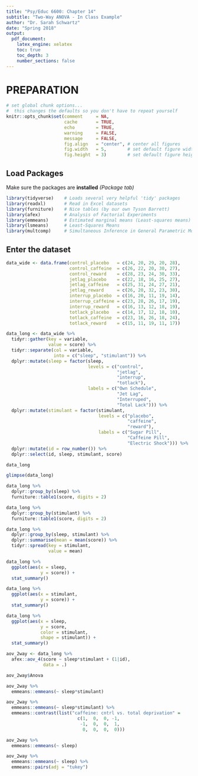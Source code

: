 ---
title: "Psy/Educ 6600: Chapter 14"
subtitle: "Two-Way ANOVA - In Class Example"
author: "Dr. Sarah Schwartz"
date: "Spring 2018"
output: 
  pdf_document:
    latex_engine: xelatex
    toc: true
    toc_depth: 3
    number_sections: false
---



# PREPARATION


```{r oppts, include=FALSE}
# set global chunk options...  
#  this changes the defaults so you don't have to repeat yourself
knitr::opts_chunk$set(comment     = NA,
                      cache       = TRUE,
                      echo        = TRUE, 
                      warning     = FALSE, 
                      message     = FALSE,
                      fig.align   = "center", # center all figures
                      fig.width   = 5,        # set default figure width to 5 inches
                      fig.height  = 3)        # set default figure height to 3 inches

```

## Load Packages

Make sure the packages are **installed** *(Package tab)*

```{r libraries}
library(tidyverse)    # Loads several very helpful 'tidy' packages
library(readxl)       # Read in Excel datasets
library(furniture)    # Nice tables (by our own Tyson Barrett)
library(afex)         # Analysis of Factorial Experiments
library(emmeans)      # Estimated marginal means (Least-squares means)
library(lsmeans)      # Least-Squares Means
library(multcomp)     # Simultaneous Inference in General Parametric Models 
```


## Enter the dataset

```{r}
data_wide <- data.frame(control_placebo   = c(24, 20, 29, 20, 28),
                        control_caffeine  = c(26, 22, 20, 30, 27),
                        control_reward    = c(28, 23, 24, 30, 33),
                        jetlag_placebo    = c(22, 18, 16, 25, 27),
                        jetlag_caffeine   = c(25, 31, 24, 27, 21),
                        jetlag_reward     = c(26, 20, 32, 23, 30),
                        interrup_placebo  = c(16, 20, 11, 19, 14),
                        interrup_caffeine = c(23, 28, 26, 17, 19),
                        interrup_reward   = c(16, 13, 12, 18, 19),
                        totlack_placebo   = c(14, 17, 12, 18, 10),
                        totlack_caffeine  = c(23, 16, 26, 18, 24),
                        totlack_reward    = c(15, 11, 19, 11, 17))
```


```{r}
data_long <- data_wide %>% 
  tidyr::gather(key = variable,
                value = score) %>% 
  tidyr::separate(col = variable,
                  into = c("sleep", "stimulant")) %>% 
  dplyr::mutate(sleep = factor(sleep,
                               levels = c("control", 
                                          "jetlag", 
                                          "interrup", 
                                          "totlack"),
                               labels = c("Own Schedule", 
                                          "Jet Lag", 
                                          "Interruped", 
                                          "Total Lack"))) %>% 
  dplyr::mutate(stimulant = factor(stimulant,
                                   levels = c("placebo", 
                                              "caffeine", 
                                              "reward"),
                                   labels = c("Sugar Pill",
                                              "Caffeine Pill",
                                              "Electric Shock"))) %>% 
  dplyr::mutate(id = row_number()) %>% 
  dplyr::select(id, sleep, stimulant, score)
```


```{r}
data_long
```

```{r}
glimpse(data_long)
```



```{r}
data_long %>% 
  dplyr::group_by(sleep) %>% 
  furniture::table1(score, digits = 2)
```

```{r}
data_long %>% 
  dplyr::group_by(stimulant) %>% 
  furniture::table1(score, digits = 2)
```



```{r}
data_long %>% 
  dplyr::group_by(sleep, stimulant) %>% 
  dplyr::summarise(mean = mean(score)) %>% 
  tidyr::spread(key = stimulant,
                value = mean)
```


```{r}
data_long %>% 
  ggplot(aes(x = sleep,
             y = score)) +
  stat_summary()
```




```{r}
data_long %>% 
  ggplot(aes(x = stimulant,
             y = score)) +
  stat_summary()
```




```{r}
data_long %>% 
  ggplot(aes(x = sleep,
             y = score,
             color = stimulant,
             shape = stimulant)) +
  stat_summary()
```


```{r}
aov_2way <- data_long %>% 
  afex::aov_4(score ~ sleep*stimulant + (1|id),
              data = .) 
```


```{r}
aov_2way$Anova
```


```{r}
aov_2way %>% 
  emmeans::emmeans(~ sleep*stimulant)
```



```{r}
aov_2way %>% 
  emmeans::emmeans(~ sleep*stimulant) %>% 
  emmeans::contrast(list("caffeine: cntrl vs. total deprivation" = 
                           c(1,  0,  0, -1, 
                            -1,  0,  0,  1,
                             0,  0,  0,  0)))
```



```{r}
aov_2way %>% 
  emmeans::emmeans(~ sleep) 
```


```{r}
aov_2way %>% 
  emmeans::emmeans(~ sleep) %>% 
  emmeans::pairs(adj = "tukey")
```
